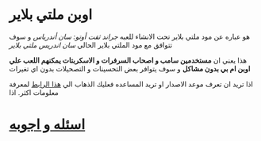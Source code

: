 # اوبن ملتي بلاير

هو عباره عن مود ملتي بلاير تحت الانشاء للعبه <em>جراند ثفت أوتو: سان أندرياس</em> و سوف تتوافق مع
مود الملتي بلاير الحالي <em>سان اندريس ملتي بلاير</em>

هذا يعني ان <strong>مستخدمين سامب و اصحاب السرفرات و الاسكربتات يمكنهم اللعب علي اوبن ام بي بدون
مشاكل</strong> و سوف يتوافر بعض التحسينات و التصحيلات بدون اي تغيرات

اذا تريد ان تعرف موعد الاصدار او تريد المساعده فعليك الذهاب الي
[هذا الرابط](https://www.burgershot.gg/showthread.php?tid=99) لمعرفة معلومات اكثر. اذا

# [اسئله و اجوبه](/faq)
